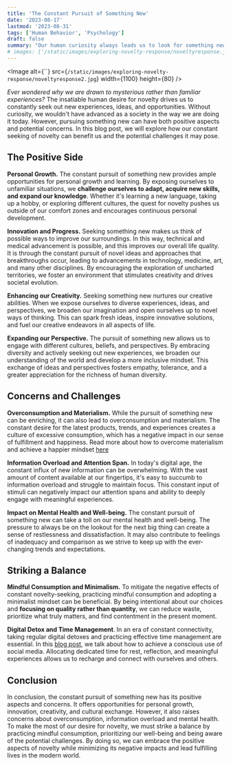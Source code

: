 ```yaml
---
title: 'The Constant Pursuit of Something New'
date: '2023-08-17'
lastmod: '2023-08-31'
tags: ['Human Behavior', 'Psychology']
draft: false
summary: "Our human curiosity always leads us to look for something new. However, in a world where everything happens everywhere, this can lead to stress and a sense of never having enough. In this blog post, we dive deep into the positive and negative aspects of constantly pursuing something new and ways to overcome information overload as an ultimate goal to achieve mental balance."
# images: ['/static/images/exploring-novelty-response/noveltyresponse.jpg']
---
```


<Image
  alt={``}
  src={`/static/images/exploring-novelty-response/noveltyresponse2.jpg`}
  width={1100}
  height={80}
/>

*Ever wondered why we are drawn to mysterious rather than familiar experiences?* The insatiable human desire for novelty drives us to constantly seek out new experiences, ideas, and opportunities. Without curiosity, we wouldn't have advanced as a society in the way we are doing it today. However, pursuing something new can have both positive aspects and potential concerns. In this blog post, we will explore how our constant seeking of novelty can benefit us and the potential challenges it may pose.

<CollapsibleTOC toc={props.toc} exclude="Introduction" />

## The Positive Side

**Personal Growth.** The constant pursuit of something new provides ample opportunities for personal growth and learning. By exposing ourselves to unfamiliar situations, we **challenge ourselves to adapt, acquire new skills, and expand our knowledge**. Whether it's learning a new language, taking up a hobby, or exploring different cultures, the quest for novelty pushes us outside of our comfort zones and encourages continuous personal development.

**Innovation and Progress.** Seeking something new makes us think of possible ways to improve our surroundings. In this way, technical and medical advancement is possible, and this improves our overall life quality. It is through the constant pursuit of novel ideas and approaches that breakthroughs occur, leading to advancements in technology, medicine, art, and many other disciplines. By encouraging the exploration of uncharted territories, we foster an environment that stimulates creativity and drives societal evolution.

**Enhancing our Creativity.** Seeking something new nurtures our creative abilities. When we expose ourselves to diverse experiences, ideas, and perspectives, we broaden our imagination and open ourselves up to novel ways of thinking. This can spark fresh ideas, inspire innovative solutions, and fuel our creative endeavors in all aspects of life.

**Expanding our Perspective.** The pursuit of something new allows us to engage with different cultures, beliefs, and perspectives. By embracing diversity and actively seeking out new experiences, we broaden our understanding of the world and develop a more inclusive mindset. This exchange of ideas and perspectives fosters empathy, tolerance, and a greater appreciation for the richness of human diversity.

## Concerns and Challenges

**Overconsumption and Materialism.** While the pursuit of something new can be enriching, it can also lead to overconsumption and materialism. The constant desire for the latest products, trends, and experiences creates a culture of excessive consumption, which has a negative impact in our sense of fulfillment and happiness. 
Read more about how to overcome materialism and achieve a happier mindset [here]()

**Information Overload and Attention Span.** In today's digital age, the constant influx of new information can be overwhelming. With the vast amount of content available at our fingertips, it's easy to succumb to information overload and struggle to maintain focus. This constant input of stimuli can negatively impact our attention spans and ability to deeply engage with meaningful experiences.

**Impact on Mental Health and Well-being.** The constant pursuit of something new can take a toll on our mental health and well-being. The pressure to always be on the lookout for the next big thing can create a sense of restlessness and dissatisfaction. It may also contribute to feelings of inadequacy and comparison as we strive to keep up with the ever-changing trends and expectations.

## Striking a Balance

**Mindful Consumption and Minimalism.** To mitigate the negative effects of constant novelty-seeking, practicing mindful consumption and adopting a minimalist mindset can be beneficial. By being intentional about our choices and **focusing on quality rather than quantity**, we can reduce waste, prioritize what truly matters, and find contentment in the present moment.

**Digital Detox and Time Management**. In an era of constant connectivity, taking regular digital detoxes and practicing effective time management are essential. In this [blog post](https://primalbound.com/blog/conscious-use-of-social-media), we talk about how to achieve a conscious use of social media. Allocating dedicated time for rest, reflection, and meaningful experiences allows us to recharge and connect with ourselves and others.

## Conclusion

In conclusion, the constant pursuit of something new has its positive aspects and concerns. It offers opportunities for personal growth, innovation, creativity, and cultural exchange. However, it also raises concerns about overconsumption, information overload and mental health. To make the most of our desire for novelty, we must strike a balance by practicing mindful consumption, prioritizing our well-being and being aware of the potential challenges. By doing so, we can embrace the positive aspects of novelty while minimizing its negative impacts and lead fulfilling lives in the modern world.
